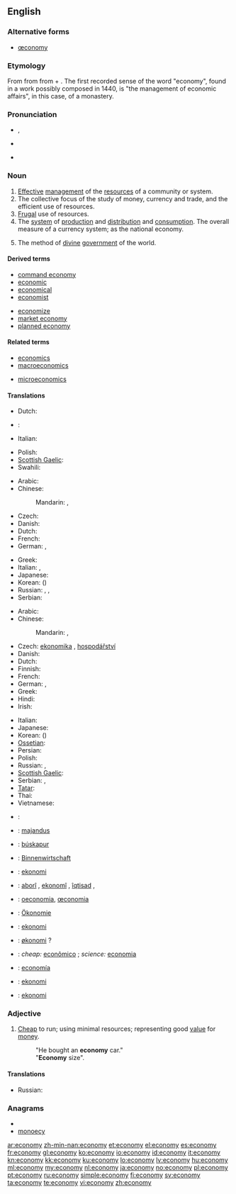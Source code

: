{{wikipedia|dab=economy (disambiguation)|economy}}
==English==

===Alternative forms===
* [[œconomy]]

===Etymology===
From {{etyl|la|en}} {{term|oeconomia|lang=la}} from {{etyl|grc|en}} {{term|οἰκονομία||management of a household, administration|tr=oikonomia|lang=grc|sc=polytonic}} from {{term|οἶκος||house|tr=oikos|lang=grc|sc=polytonic}} + {{term|νόμος||law|tr=nomos|lang=grc|sc=polytonic}}. The first recorded sense of the word "economy", found in a work possibly composed in 1440, is "the management of economic affairs", in this case, of a monastery.

===Pronunciation===
* {{a|RP}} {{IPA|/iːˈkɒn.ə.mi/|/ɪˈkɒn.ə.mi/}}, {{SAMPA|/i:"kQn.@.mi/|/I"kQn.@.mi/}}
* {{a|US}} {{enPR|ĕ'kô'nô'mĕ}}
* {{audio|en-us-economy.ogg|Audio (US)}}

===Noun===
{{wikipedia}}
{{en-noun|econom|ies}}

# [[effective|Effective]] [[management]] of the [[resource]]s of a community or system.
# The collective focus of the study of money, currency and trade, and the efficient use of resources.
# [[frugal|Frugal]] use of resources.
# The [[system]] of [[production]] and [[distribution]] and [[consumption]]. The overall measure of a currency system; as the national economy.
# {{theology}} The method of [[divine]] [[government]] of the world.

====Derived terms====
{{rel-top|Terms derived from ''economy''}}
* [[command economy]]
* [[economic]]
* [[economical]]
* [[economist]]
{{rel-mid}}
* [[economize]]
* [[market economy]]
* [[planned economy]]
{{rel-bottom}}

====Related terms====
{{rel-top|Terms etymologically related to ''economy''}}
* [[economics]]
* [[macroeconomics]]
{{rel-mid}}
* [[microeconomics]]
{{rel-bottom}}

====Translations====
{{trans-top|effective management of the resources of a community or system}}
* Dutch: {{t+|nl|economie|f}}
* {{ttbc|el}}: {{t+|el|οικονομία|f|tr=oikonomía|sc=Grek}}
* Italian: {{t+|it|economia|f}}
{{trans-mid}}
* Polish: {{t+|pl|gospodarka|f}}
* [[Scottish Gaelic]]: {{t|gd|eaconomaidh|m}}
* Swahili: {{t+|sw|uchumi|xs=Swahili}}
{{trans-bottom}}

{{trans-top|frugal use of resources}}
* Arabic: {{t+|ar|اقتصاد|m|tr=iqtiSaad}}
* Chinese:
*: Mandarin: {{t|zh|經濟|sc=Hani}}, {{t|zh|经济|tr=jīngjì|sc=Hani}}
* Czech: {{t-|cs|úspornost|f}}
* Danish: {{t-|da|økonomi|c}}
* Dutch: {{t+|nl|economie|f}}
* French: {{t+|fr|économie|f}}
* German: {{t+|de|Wirtschaft|f}}, {{t+|de|Ökonomie|f}}
{{trans-mid}}
* Greek: {{t+|el|οικονομία|f|tr=oikonomía|sc=Grek}}
* Italian: {{t+|it|economia|f}}, {{t+|it|risparmio|m}}
* Japanese: {{t|ja|経済|tr=けいざい, keizai|sc=Jpan}}
* Korean: {{t|ko|경제|tr=gyeongje|sc=Kore}} ({{t|ko|經濟|sc=Kore}})
* Russian: {{t|ru|экономия|f|tr=ekonómija|sc=Cyrl}}, {{t|ru|бережливость|f|tr=berežlívost’|sc=Cyrl}}, {{t|ru|экономичность|f|tr=ekonomíčnost’|sc=Cyrl}}
* Serbian: {{t-|sr|privreda|f}}
{{trans-bottom}}

{{trans-top|production and distribution and consumption}}
* Arabic: {{t+|ar|اقتصاد|m|tr=iqtiSaad}}
* Chinese:
*: Mandarin: {{t|zh|經濟|sc=Hani}}, {{t|zh|经济|tr=jīngjì|sc=Hani}}
* Czech: [[ekonomika]] {{f}}, [[hospodářství]] {{n}}
* Danish: {{t-|da|økonomi|c}}
* Dutch: {{t+|nl|economie|f}}
* Finnish: {{t+|fi|talous}}
* French: {{t+|fr|économie|f}}
* German: {{t+|de|Wirtschaft|f}}, {{t+|de|Ökonomie|f}}
* Greek: {{t+|el|οικονομία|f|tr=oikonomía|sc=Grek}}
* Hindi: {{t|hi|किफायत|tr=kiphāyat|sc=Deva}}
* Irish: {{t|ga|geilleagar|m|xs=Irish}}
{{trans-mid}}
* Italian: {{t+|it|economia|f}}
* Japanese: {{t|ja|経済|tr=けいざい, keizai|sc=Jpan}}
* Korean: {{t|ko|경제|tr=gyeongje|sc=Kore}} ({{t|ko|經濟|sc=Kore}})
* [[Ossetian]]: {{tø|os|экономикæ|tr=ekonomikae|sc=Cyrl}}
* Persian: {{t-|fa|اقتصاد|tr=eqteSâd|xs=Persian}}
* Polish: {{t+|pl|ekonomia|f}}
* Russian: {{t|ru|экономика|f|tr=ekonómika|sc=Cyrl}}, {{t|ru|хозяйство|n|tr=xozjájstvo|sc=Cyrl}}
* [[Scottish Gaelic]]: {{t|gd|eaconomaidh|m}}
* Serbian: {{t-|sr|привреда|sc=Cyrl}}, {{t-|sr|privreda|f}}
* [[Tatar]]: {{t|tt|икътисад|tr=ik'tisad|sc=Cyrl|xs=Tatar}}
* Thai: {{t|th|เศรษฐกิจ|tr=sàyttàgìt|sc=Thai}}
* Vietnamese: {{t|vi|tiết kiệm|alt=sự tiết kiệm}}
{{trans-bottom}}

{{checktrans-top}}
* {{ttbc|hy}}: {{t-|hy|տնտեսություն|tr=tntesut'yun}}
* {{ttbc|et}}: [[majandus]]
* {{ttbc|fo}}: [[búskapur]] {{m}}
* {{ttbc|de}}: [[Binnenwirtschaft]]
* {{ttbc|io}}: [[ekonomi]]
* {{ttbc|ku}}: [[aborî]] {{f}}, [[ekonomî]] {{f}}, [[îqtisad]] {{f}}, {{ku-Arab|[[ئابووری]]}}
{{trans-mid}}
* {{ttbc|la}}: [[oeconomia]], [[œconomia]] {{f}}
* {{ttbc|lb}}: [[Ökonomie]] {{f}}
* {{ttbc|ml}}: [[ekonomi]]
* {{ttbc|no}}: [[økonomi]] ? {{f}}
* {{ttbc|pt}}: ''cheap:'' [[econômico]] {{m}}; ''science:'' [[economia]] {{f}}
* {{ttbc|es}}: [[economía]] {{f}}
* {{ttbc|sv}}: [[ekonomi]]
* {{ttbc|tr}}: [[ekonomi]]
{{trans-tr}}

===Adjective===
{{en-adj|-}}

# [[cheap|Cheap]] to run; using minimal resources; representing good [[value]] for [[money]].
#: "He bought an '''economy''' car."
#: "'''Economy''' size".

====Translations====
{{trans-top|cheap to run}}
* Russian: {{t|ru|экономный|tr=ekonómnyj|sc=Cyrl}}
{{trans-mid}}
{{trans-bottom}}

===Anagrams===
* {{alphagram|cemnooy}}
* [[monoecy#English|monoecy]]

[[ar:economy]]
[[zh-min-nan:economy]]
[[et:economy]]
[[el:economy]]
[[es:economy]]
[[fr:economy]]
[[gl:economy]]
[[ko:economy]]
[[io:economy]]
[[id:economy]]
[[it:economy]]
[[kn:economy]]
[[kk:economy]]
[[ku:economy]]
[[lo:economy]]
[[lv:economy]]
[[hu:economy]]
[[ml:economy]]
[[my:economy]]
[[nl:economy]]
[[ja:economy]]
[[no:economy]]
[[pl:economy]]
[[pt:economy]]
[[ru:economy]]
[[simple:economy]]
[[fi:economy]]
[[sv:economy]]
[[ta:economy]]
[[te:economy]]
[[vi:economy]]
[[zh:economy]]